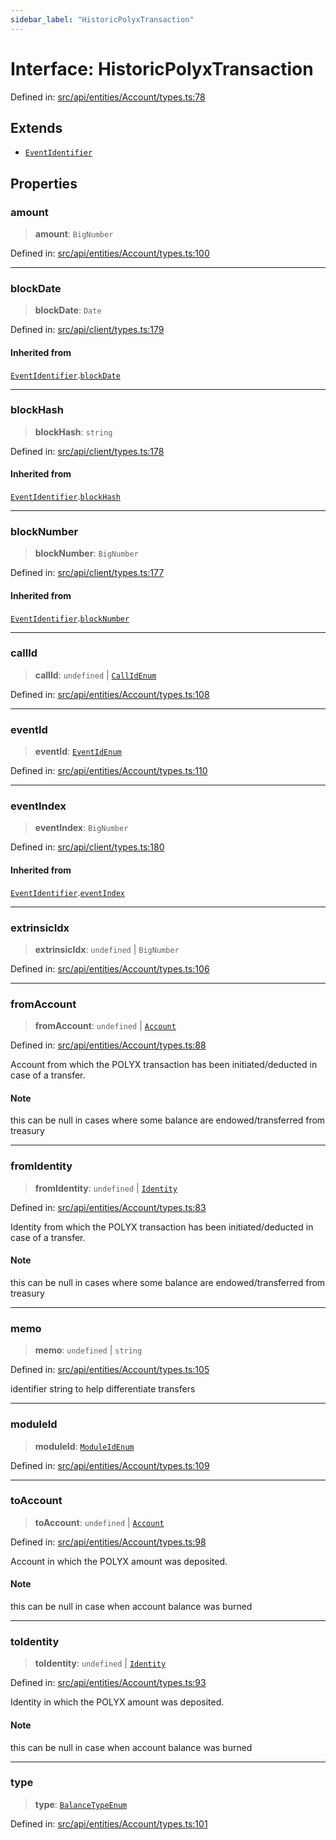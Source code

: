 ```yaml
---
sidebar_label: "HistoricPolyxTransaction"
---
```


# Interface: HistoricPolyxTransaction

Defined in: [src/api/entities/Account/types.ts:78](https://github.com/PolymeshAssociation/polymesh-sdk/blob/bee6a2fe7a8ce5db42a6982e793782182cde2153/src/api/entities/Account/types.ts#L78)

## Extends

- [`EventIdentifier`](../../../../client/types/interfaces/EventIdentifier.mdx)

## Properties

### amount

> **amount**: `BigNumber`

Defined in: [src/api/entities/Account/types.ts:100](https://github.com/PolymeshAssociation/polymesh-sdk/blob/bee6a2fe7a8ce5db42a6982e793782182cde2153/src/api/entities/Account/types.ts#L100)

***

### blockDate

> **blockDate**: `Date`

Defined in: [src/api/client/types.ts:179](https://github.com/PolymeshAssociation/polymesh-sdk/blob/bee6a2fe7a8ce5db42a6982e793782182cde2153/src/api/client/types.ts#L179)

#### Inherited from

[`EventIdentifier`](../../../../client/types/interfaces/EventIdentifier.mdx).[`blockDate`](../../../../client/types/interfaces/EventIdentifier.mdx#blockdate)

***

### blockHash

> **blockHash**: `string`

Defined in: [src/api/client/types.ts:178](https://github.com/PolymeshAssociation/polymesh-sdk/blob/bee6a2fe7a8ce5db42a6982e793782182cde2153/src/api/client/types.ts#L178)

#### Inherited from

[`EventIdentifier`](../../../../client/types/interfaces/EventIdentifier.mdx).[`blockHash`](../../../../client/types/interfaces/EventIdentifier.mdx#blockhash)

***

### blockNumber

> **blockNumber**: `BigNumber`

Defined in: [src/api/client/types.ts:177](https://github.com/PolymeshAssociation/polymesh-sdk/blob/bee6a2fe7a8ce5db42a6982e793782182cde2153/src/api/client/types.ts#L177)

#### Inherited from

[`EventIdentifier`](../../../../client/types/interfaces/EventIdentifier.mdx).[`blockNumber`](../../../../client/types/interfaces/EventIdentifier.mdx#blocknumber)

***

### callId

> **callId**: `undefined` \| [`CallIdEnum`](../../../../../types/enumerations/CallIdEnum.mdx)

Defined in: [src/api/entities/Account/types.ts:108](https://github.com/PolymeshAssociation/polymesh-sdk/blob/bee6a2fe7a8ce5db42a6982e793782182cde2153/src/api/entities/Account/types.ts#L108)

***

### eventId

> **eventId**: [`EventIdEnum`](../../../../../types/enumerations/EventIdEnum.mdx)

Defined in: [src/api/entities/Account/types.ts:110](https://github.com/PolymeshAssociation/polymesh-sdk/blob/bee6a2fe7a8ce5db42a6982e793782182cde2153/src/api/entities/Account/types.ts#L110)

***

### eventIndex

> **eventIndex**: `BigNumber`

Defined in: [src/api/client/types.ts:180](https://github.com/PolymeshAssociation/polymesh-sdk/blob/bee6a2fe7a8ce5db42a6982e793782182cde2153/src/api/client/types.ts#L180)

#### Inherited from

[`EventIdentifier`](../../../../client/types/interfaces/EventIdentifier.mdx).[`eventIndex`](../../../../client/types/interfaces/EventIdentifier.mdx#eventindex)

***

### extrinsicIdx

> **extrinsicIdx**: `undefined` \| `BigNumber`

Defined in: [src/api/entities/Account/types.ts:106](https://github.com/PolymeshAssociation/polymesh-sdk/blob/bee6a2fe7a8ce5db42a6982e793782182cde2153/src/api/entities/Account/types.ts#L106)

***

### fromAccount

> **fromAccount**: `undefined` \| [`Account`](../../classes/Account.mdx)

Defined in: [src/api/entities/Account/types.ts:88](https://github.com/PolymeshAssociation/polymesh-sdk/blob/bee6a2fe7a8ce5db42a6982e793782182cde2153/src/api/entities/Account/types.ts#L88)

Account from which the POLYX transaction has been initiated/deducted in case of a transfer.

#### Note

this can be null in cases where some balance are endowed/transferred from treasury

***

### fromIdentity

> **fromIdentity**: `undefined` \| [`Identity`](../../../Identity/classes/Identity.mdx)

Defined in: [src/api/entities/Account/types.ts:83](https://github.com/PolymeshAssociation/polymesh-sdk/blob/bee6a2fe7a8ce5db42a6982e793782182cde2153/src/api/entities/Account/types.ts#L83)

Identity from which the POLYX transaction has been initiated/deducted in case of a transfer.

#### Note

this can be null in cases where some balance are endowed/transferred from treasury

***

### memo

> **memo**: `undefined` \| `string`

Defined in: [src/api/entities/Account/types.ts:105](https://github.com/PolymeshAssociation/polymesh-sdk/blob/bee6a2fe7a8ce5db42a6982e793782182cde2153/src/api/entities/Account/types.ts#L105)

identifier string to help differentiate transfers

***

### moduleId

> **moduleId**: [`ModuleIdEnum`](../../../../../types/enumerations/ModuleIdEnum.mdx)

Defined in: [src/api/entities/Account/types.ts:109](https://github.com/PolymeshAssociation/polymesh-sdk/blob/bee6a2fe7a8ce5db42a6982e793782182cde2153/src/api/entities/Account/types.ts#L109)

***

### toAccount

> **toAccount**: `undefined` \| [`Account`](../../classes/Account.mdx)

Defined in: [src/api/entities/Account/types.ts:98](https://github.com/PolymeshAssociation/polymesh-sdk/blob/bee6a2fe7a8ce5db42a6982e793782182cde2153/src/api/entities/Account/types.ts#L98)

Account in which the POLYX amount was deposited.

#### Note

this can be null in case when account balance was burned

***

### toIdentity

> **toIdentity**: `undefined` \| [`Identity`](../../../Identity/classes/Identity.mdx)

Defined in: [src/api/entities/Account/types.ts:93](https://github.com/PolymeshAssociation/polymesh-sdk/blob/bee6a2fe7a8ce5db42a6982e793782182cde2153/src/api/entities/Account/types.ts#L93)

Identity in which the POLYX amount was deposited.

#### Note

this can be null in case when account balance was burned

***

### type

> **type**: [`BalanceTypeEnum`](../../../../../types/enumerations/BalanceTypeEnum.mdx)

Defined in: [src/api/entities/Account/types.ts:101](https://github.com/PolymeshAssociation/polymesh-sdk/blob/bee6a2fe7a8ce5db42a6982e793782182cde2153/src/api/entities/Account/types.ts#L101)
